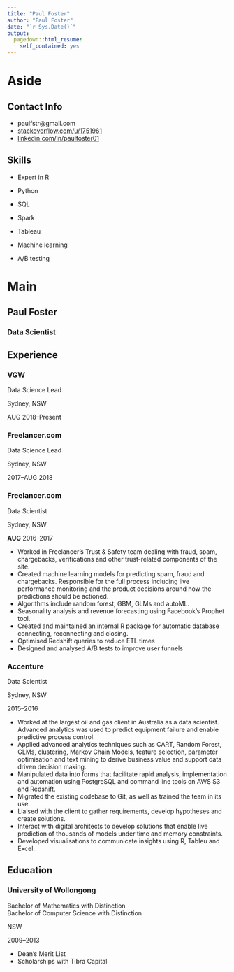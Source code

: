 ```yaml
---
title: "Paul Foster"
author: "Paul Foster"
date: "`r Sys.Date()`"
output:
  pagedown::html_resume:
    self_contained: yes
---
```


Aside
================================================================================

Contact Info {#contact}
--------------------------------------------------------------------------------

- <i class="fa fa-envelope"></i> paulfstr@gmail.com
- <i class="fa fa-stack-overflow"></i> [stackoverflow.com/u/1751961](https://stackoverflow.com/users/1751961/paul)
- <i class="fa fa-linkedin"></i> [linkedin.com/in/paulfoster01](https://www.linkedin.com/in/paul-foster-20352a60/)


Skills {#skills}
--------------------------------------------------------------------------------

 - Expert in R
 
 - Python
 
 - SQL
 
 - Spark
 
 - Tableau
 
 - Machine learning
 
 - A/B testing


Main
================================================================================

Paul Foster {#title}
--------------------------------------------------------------------------------

### Data Scientist

Experience {data-icon=briefcase}
--------------------------------------------------------------------------------

### VGW

Data Science Lead

Sydney, NSW

AUG 2018--Present

### Freelancer.com

Data Science Lead

Sydney, NSW

2017--AUG 2018

### Freelancer.com

Data Scientist

Sydney, NSW

<b>**AUG**</b> 2016--2017

 - Worked in Freelancer’s Trust & Safety team dealing with fraud, spam, chargebacks, verifications and other trust-related components of the site.
 - Created machine learning models for predicting spam, fraud and chargebacks. Responsible for the full process including live performance monitoring and the product decisions around how the  predictions should be actioned.
 - Algorithms include random forest, GBM, GLMs and autoML.
 - Seasonality analysis and revenue forecasting using Facebook’s Prophet tool.
 - Created and maintained an internal R package for automatic database connecting, reconnecting and closing.
 - Optimised Redshift queries to reduce ETL times
 - Designed and analysed A/B tests to improve user funnels

### Accenture

Data Scientist

Sydney, NSW

2015--2016

 - Worked at the largest oil and gas client in Australia as a data scientist. Advanced analytics was used to predict equipment failure and enable predictive process control.
 - Applied advanced analytics techniques such as CART, Random Forest, GLMs, clustering, Markov Chain Models, feature selection, parameter optimisation and text mining to derive business value and support data driven decision making.
 - Manipulated data into forms that facilitate rapid analysis, implementation and automation using PostgreSQL and command line tools on AWS S3 and Redshift.
 - Migrated the existing codebase to Git, as well as trained the team in its use.
 - Liaised with the client to gather requirements, develop hypotheses and create solutions.
 - Interact with digital architects to develop solutions that enable live prediction of thousands of models under time and memory constraints.
 - Developed visualisations to communicate insights using R, Tableu and Excel.


Education {data-icon=graduation-cap}
--------------------------------------------------------------------------------

### University of Wollongong

Bachelor of Mathematics with Distinction<br />
Bachelor of Computer Science with Distinction

NSW

2009--2013

- Dean’s Merit List
- Scholarships with Tibra Capital
